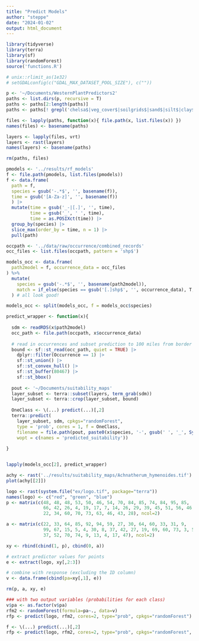 ```yaml
---
title: "Predict Models"
author: "steppe"
date: "2024-01-02"
output: html_document
---
```


```r
library(tidyverse)
library(terra)
library(sf)
library(randomForest)
source('functions.R')

# unix::rlimit_as(1e32)
# setGDALconfig(c("GDAL_MAX_DATASET_POOL_SIZE"), c(""))
```

```r
p <- '~/Documents/WesternPlantPredictors2'
paths <- list.dirs(p, recursive = T)
paths <- paths[2:length(paths)]
paths <- paths[! grepl('chelsa$|veg_cover$|soilgrids$|sand$|silt$|clay$|phh2o$|cfvo$|soc$', paths) ]

files <- lapply(paths, function(x){ file.path(x, list.files(x)) })
names(files) <- basename(paths)

layers <- lapply(files, vrt)
layers <- rast(layers)
names(layers) <- basename(paths)

rm(paths, files)
```

```r

pmodels <- '../results/rf_models'
f <- file.path(pmodels, list.files(pmodels))
f <- data.frame(
  path = f,  
  species = gsub('-.*$', '', basename(f)), 
  time = gsub('[A-Za-z]', '', basename(f))
  ) |>
  mutate(time = gsub('_-|[.]', '', time),
         time = gsub('_', ' ', time), 
         time = as.POSIXct(time)) |>
  group_by(species) |>
  slice_max(order_by = time, n = 1) |>
  pull(path)

occpath <- '../data/raw/occurrence/combined_records'
occ_files <- list.files(occpath, pattern = 'shp$')

models_occ <- data.frame(
  path2model = f, occurrence_data = occ_files
) %>% 
  mutate(
    species = gsub('-.*$', '', basename(path2model)),
    match = if_else(species == gsub('[.]shp$', '', occurrence_data), T, F )
  ) # all look good!

models_occ <- split(models_occ, f = models_occ$species)

predict_wrapper <- function(x){
  
  sdm <- readRDS(x$path2model)
  occ_path <- file.path(occpath, x$occurrence_data)
  
  # read in occurrences and subset prediction to 100 miles from border
  bound <- sf::st_read(occ_path, quiet = TRUE) |>
    dplyr::filter(Occurrence == 1) |>
    sf::st_union() |>
    sf::st_convex_hull() |>
    sf::st_buffer(80467) |>
    sf::st_bbox()
  
  pout <- '~/Documents/suitability_maps'
  layer_subset <- terra::subset(layers, term_grab(sdm))
  layer_subset <- terra::crop(layer_subset, bound)
  
  OneClass <- \(...) predict(...)[,2]
  terra::predict(
    layer_subset, sdm, cpkgs="randomForest",
    type = 'prob', cores = 1, f = OneClass,
    filename = file.path(pout, paste0(x$species, '-', gsub(' ', '_', Sys.time()), '.tif')),
    wopt = c(names = 'predicted_suitability'))
  
}


lapply(models_occ[2], predict_wrapper)

```

```r
achy <- rast('../results/suitability_maps/Achnatherum_hymenoides.tif')
plot(achy[[2]])
```




```r
logo <- rast(system.file("ex/logo.tif", package="terra"))   
names(logo) <- c("red", "green", "blue")
p <- matrix(c(48, 48, 48, 53, 50, 46, 54, 70, 84, 85, 74, 84, 95, 85, 
              66, 42, 26, 4, 19, 17, 7, 14, 26, 29, 39, 45, 51, 56, 46, 38, 31, 
              22, 34, 60, 70, 73, 63, 46, 43, 28), ncol=2)

a <- matrix(c(22, 33, 64, 85, 92, 94, 59, 27, 30, 64, 60, 33, 31, 9,
              99, 67, 15, 5, 4, 30, 8, 37, 42, 27, 19, 69, 60, 73, 3, 5, 21,
              37, 52, 70, 74, 9, 13, 4, 17, 47), ncol=2)

xy <- rbind(cbind(1, p), cbind(0, a))

# extract predictor values for points
e <- extract(logo, xy[,2:3])

# combine with response (excluding the ID column)
v <- data.frame(cbind(pa=xy[,1], e))

rm(p, a, xy, e)

### with two output variables (probabilities for each class)
v$pa <- as.factor(v$pa)
rfm2 <- randomForest(formula=pa~., data=v)
rfp <- predict(logo, rfm2, cores=2, type="prob", cpkgs="randomForest")

f <- \(...) predict(...)[,2]
rfp <- predict(logo, rfm2, cores=2, type="prob", cpkgs="randomForest", fun=f)

```

